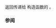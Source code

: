{{cpp/regex/regex_error/title | code}}
{{cpp/regex/regex_error/navbar}}

{{dcl begin}}
{{dcl header | regex }}
{{dcl | since=c++11 | 1=
std::regex_constants::error_type code() const;
}}
{{dcl end}}

返回传递给 {{lc|std::regex_error}} 构造函数的 {{lc|std::regex_constants::error_type}} 。

===参阅===

{{dsc begin}}
{{dsc inc | cpp/regex/dsc error_type}}
{{dsc inc | cpp/regex/regex_error/dsc regex_error}}
{{dsc end}}

{{langlinks|de|en|es|fr|it|ja|pt|ru}}